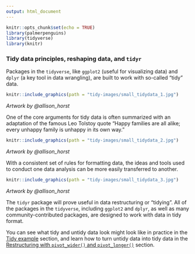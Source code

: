 ```yaml
---
output: html_document
---
```


```r
knitr::opts_chunk$set(echo = TRUE)
library(palmerpenguins)
library(tidyverse)
library(knitr)
```

### Tidy data principles, reshaping data, and `tidyr`

Packages in the `tidyverse`, like `ggplot2` (useful for visualizing data) and `dplyr` (a key tool in data wrangling), are built to work with so-called "tidy" data. 

```r
knitr::include_graphics(path = "tidy-images/small_tidydata_1.jpg")
```
*Artwork by @allison_horst*

One of the core arguments for tidy data is often summarized with an adaptation of the famous Leo Tolstoy quote "Happy families are all alike; every unhappy family is unhappy in its own way." 

```r
knitr::include_graphics(path = "tidy-images/small_tidydata_2.jpg")
```
*Artwork by @allison_horst*

With a consistent set of rules for formatting data, the ideas and tools used to conduct one data analysis can be more easily transferred to another.

```r
knitr::include_graphics(path = "tidy-images/small_tidydata_3.jpg")
```
*Artwork by @allison_horst*

The `tidyr` package will prove useful in data restructuring or "tidying". All of the packages in the `tidyverse`, including `ggplot2` and `dplyr`, as well as many community-contributed packages, are designed to work  with data in tidy format.

You can see what tidy and untidy data look might look like in practice in the [Tidy example](INTERNAL-LINK) section, and learn how to turn untidy data into tidy data in the [Restructuring with `pivot_wider()` and `pivot_longer()`](INTERNAL-LINK) section.